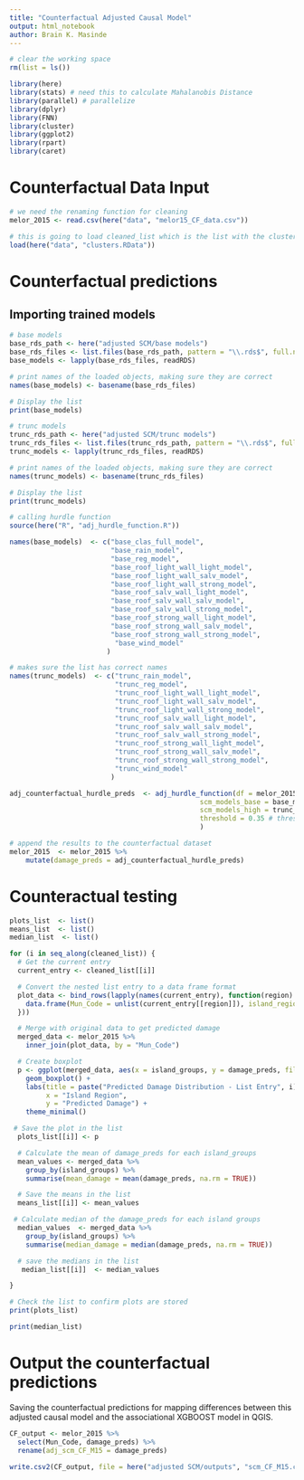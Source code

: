 ```yaml
---
title: "Counterfactual Adjusted Causal Model"
output: html_notebook
author: Brain K. Masinde
---
```



```r
# clear the working space
rm(list = ls())

library(here)
library(stats) # need this to calculate Mahalanobis Distance
library(parallel) # parallelize
library(dplyr)
library(FNN)
library(cluster)
library(ggplot2)
library(rpart)
library(caret)
```


# Counterfactual Data Input
```r
# we need the renaming function for cleaning
melor_2015 <- read.csv(here("data", "melor15_CF_data.csv"))
```

```r
# this is going to load cleaned_list which is the list with the clusters
load(here("data", "clusters.RData"))
```

# Counterfactual predictions

## Importing trained models
```r

# base models
base_rds_path <- here("adjusted SCM/base models")
base_rds_files <- list.files(base_rds_path, pattern = "\\.rds$", full.names = TRUE)
base_models <- lapply(base_rds_files, readRDS)

# print names of the loaded objects, making sure they are correct
names(base_models) <- basename(base_rds_files)

# Display the list
print(base_models)
```

```r
# trunc models
trunc_rds_path <- here("adjusted SCM/trunc models")
trunc_rds_files <- list.files(trunc_rds_path, pattern = "\\.rds$", full.names = TRUE)
trunc_models <- lapply(trunc_rds_files, readRDS)

# print names of the loaded objects, making sure they are correct
names(trunc_models) <- basename(trunc_rds_files)

# Display the list
print(trunc_models)
```


```r
# calling hurdle function
source(here("R", "adj_hurdle_function.R"))

names(base_models)  <- c("base_clas_full_model",
                         "base_rain_model",
                         "base_reg_model",
                         "base_roof_light_wall_light_model",
                         "base_roof_light_wall_salv_model",
                         "base_roof_light_wall_strong_model",
                         "base_roof_salv_wall_light_model",
                         "base_roof_salv_wall_salv_model",
                         "base_roof_salv_wall_strong_model",
                         "base_roof_strong_wall_light_model",
                         "base_roof_strong_wall_salv_model",
                         "base_roof_strong_wall_strong_model",
                          "base_wind_model"
                        )

# makes sure the list has correct names
names(trunc_models)  <- c("trunc_rain_model",
                          "trunc_reg_model",
                          "trunc_roof_light_wall_light_model",
                          "trunc_roof_light_wall_salv_model",
                          "trunc_roof_light_wall_strong_model",
                          "trunc_roof_salv_wall_light_model",
                          "trunc_roof_salv_wall_salv_model",
                          "trunc_roof_salv_wall_strong_model",
                          "trunc_roof_strong_wall_light_model",
                          "trunc_roof_strong_wall_salv_model",
                          "trunc_roof_strong_wall_strong_model",
                          "trunc_wind_model"
                         )

adj_counterfactual_hurdle_preds  <- adj_hurdle_function(df = melor_2015,
                                               scm_models_base = base_models,
                                               scm_models_high = trunc_models,
                                               threshold = 0.35 # threshold in train/test models is 0.35
                                               )
```

```r
# append the results to the counterfactual dataset
melor_2015  <- melor_2015 %>%
    mutate(damage_preds = adj_counterfactual_hurdle_preds)
```

# Counteractual testing
```r
plots_list  <- list()
means_list  <- list()
median_list  <- list()

for (i in seq_along(cleaned_list)) {
  # Get the current entry
  current_entry <- cleaned_list[[i]]

  # Convert the nested list entry to a data frame format
  plot_data <- bind_rows(lapply(names(current_entry), function(region) {
    data.frame(Mun_Code = unlist(current_entry[[region]]), island_regions = region, stringsAsFactors = FALSE)
  }))

  # Merge with original data to get predicted damage
  merged_data <- melor_2015 %>%
    inner_join(plot_data, by = "Mun_Code")

  # Create boxplot
  p <- ggplot(merged_data, aes(x = island_groups, y = damage_preds, fill = island_groups)) +
    geom_boxplot() +
    labs(title = paste("Predicted Damage Distribution - List Entry", i),
         x = "Island Region",
         y = "Predicted Damage") +
    theme_minimal()

 # Save the plot in the list
  plots_list[[i]] <- p

  # Calculate the mean of damage_preds for each island_groups
  mean_values <- merged_data %>%
    group_by(island_groups) %>%
    summarise(mean_damage = mean(damage_preds, na.rm = TRUE))

  # Save the means in the list
  means_list[[i]] <- mean_values

 # Calculate median of the damage_preds for each island groups
  median_values  <- merged_data %>%
    group_by(island_groups) %>%
    summarise(median_damage = median(damage_preds, na.rm = TRUE))

  # save the medians in the list
   median_list[[i]]  <- median_values

}

# Check the list to confirm plots are stored
print(plots_list)
```

```r
print(median_list)
```

# Output the counterfactual predictions
Saving the counterfactual predictions for mapping differences  between this 
adjusted causal model and the associational XGBOOST model in QGIS.
```r
CF_output <- melor_2015 %>%
  select(Mun_Code, damage_preds) %>%
  rename(adj_scm_CF_M15 = damage_preds)
  
write.csv2(CF_output, file = here("adjusted SCM/outputs", "scm_CF_M15.csv"))
```

